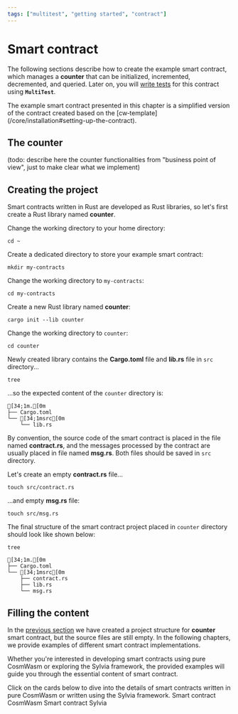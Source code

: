 ```yaml
---
tags: ["multitest", "getting started", "contract"]
---
```



# Smart contract

The following sections describe how to create the example smart contract, which manages a
**counter** that can be initialized, incremented, decremented, and queried. Later on, you will
[write tests](writing-tests.mdx) for this contract using **`MultiTest`**.

<Callout type="info" emoji="☉">
  The example smart contract presented in this chapter is a simplified version of the contract
  created based on the [cw&#8209;template](/core/installation#setting-up-the-contract).
</Callout>

## The counter

(todo: describe here the counter functionalities from "business point of view", just to make clear
what we implement)

## Creating the project

Smart contracts written in Rust are developed as Rust libraries, so let's first create a Rust
library named **counter**.

Change the working directory to your home directory:

```shell copy filename="TERMINAL"
cd ~
```

Create a dedicated directory to store your example smart contract:

```shell copy filename="TERMINAL"
mkdir my-contracts
```

Change the working directory to `my-contracts`:

```shell copy filename="TERMINAL"
cd my-contracts
```

Create a new Rust library named **counter**:

```shell copy filename="TERMINAL"
cargo init --lib counter
```

Change the working directory to `counter`:

```shell copy filename="TERMINAL"
cd counter
```

Newly created library contains the **Cargo.toml** file and **lib.rs** file in `src` directory...

```shell copy filename="TERMINAL"
tree
```

...so the expected content of the `counter` directory is:

```ansi filename="counter (directory)"
[34;1m.[0m
├── Cargo.toml
└── [34;1msrc[0m
    └── lib.rs
```

By convention, the source code of the smart contract is placed in the file named **contract.rs**,
and the messages processed by the contract are usually placed in file named **msg.rs**. Both files
should be saved in `src` directory.

Let's create an empty **contract.rs** file...

```shell copy filename="TERMINAL"
touch src/contract.rs
```

...and empty **msg.rs** file:

```shell copy filename="TERMINAL"
touch src/msg.rs
```

The final structure of the smart contract project placed in `counter` directory should look like
shown below:

```shell copy filename="TERMINAL"
tree
```

```ansi filename="counter (directory)"
[34;1m.[0m
├── Cargo.toml
└── [34;1msrc[0m
    ├── contract.rs
    ├── lib.rs
    └── msg.rs
```

## Filling the content

In the [previous section](#creating-the-project) we have created a project structure for **counter**
smart contract, but the source files are still empty. In the following chapters, we provide examples
of different smart contract implementations.

Whether you're interested in developing smart contracts using pure CosmWasm or exploring the Sylvia
framework, the provided examples will guide you through the essential content of smart contract.

<Callout type="info" emoji="☕">
  Click on the cards below to dive into the details of smart contracts written in pure CosmWasm or
  written using the Sylvia framework.
</Callout>

<Cards>
  <Card
    title="Smart contract written using pure CosmWasm"
    href="smart-contract/smart-contract-cosmwasm"
    icon=""
  >
    Smart contract CosmWasm
  </Card>
  <Card
    title="Smart contract written using Sylvia framework"
    href="smart-contract/smart-contract-sylvia"
    icon=""
  >
    Smart contract Sylvia
  </Card>
</Cards>
